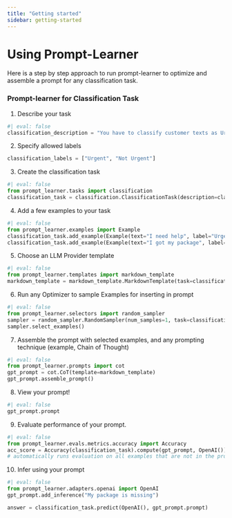 ```yaml
---
title: "Getting started"
sidebar: getting-started
---
```

# Using Prompt-Learner
Here is a step by step approach to run prompt-learner to optimize and assemble a prompt for any classification task.

### Prompt-learner for Classification Task

1. Describe your task
```python
#| eval: false
classification_description = "You have to classify customer texts as Urgent or Not Urgent"
```

2. Specify allowed labels
```python
classification_labels = ["Urgent", "Not Urgent"]
```
3. Create the classification task
```python
#| eval: false
from prompt_learner.tasks import classification
classification_task = classification.ClassificationTask(description=classification_description, allowed_labels=classification_labels)
```
4. Add a few examples to your task
```python
#| eval: false
from prompt_learner.examples import Example
classification_task.add_example(Example(text="I need help", label="Urgent"))
classification_task.add_example(Example(text="I got my package", label="Not Urgent"))
```
5. Choose an LLM Provider template
```python
#| eval: false
from prompt_learner.templates import markdown_template
markdown_template = markdown_template.MarkdownTemplate(task=classification_task)
```
6. Run any Optimizer to sample Examples for inserting in prompt
```python
#| eval: false
from prompt_learner.selectors import random_sampler
sampler = random_sampler.RandomSampler(num_samples=1, task=classification_task)
sampler.select_examples()
```
7. Assemble the prompt with selected examples, and any prompting technique (example, Chain of Thought)

```python
#| eval: false
from prompt_learner.prompts import cot
gpt_prompt = cot.CoT(template=markdown_template)
gpt_prompt.assemble_prompt()
```
8. View your prompt!
```python
#| eval: false
gpt_prompt.prompt
```
9. Evaluate performance of your prompt.
```python
#| eval: false
from prompt_learner.evals.metrics.accuracy import Accuracy
acc_score = Accuracy(classification_task).compute(gpt_prompt, OpenAI())
# automatically runs evaluation on all examples that are not in the prompt
```
10. Infer using your prompt
```python
#| eval: false
from prompt_learner.adapters.openai import OpenAI
gpt_prompt.add_inference("My package is missing")

answer = classification_task.predict(OpenAI(), gpt_prompt.prompt)
```